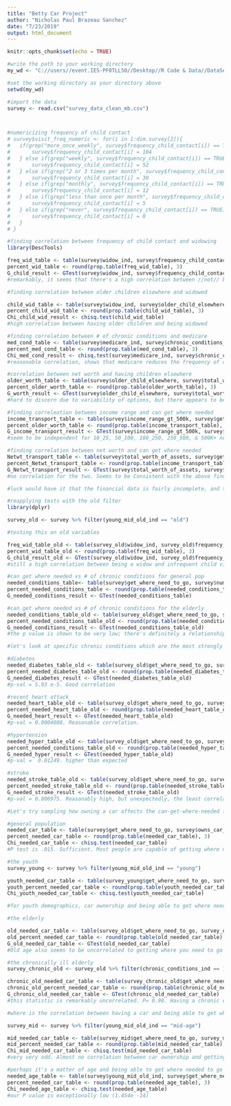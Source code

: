 ---
title: "Betty Car Project"
author: "Nicholas Paul Brazeau Sanchez"
date: "7/23/2019"
output: html_document
---

```{r setup, include=TRUE}
knitr::opts_chunk$set(echo = TRUE)

#write the path to your working directory
my_wd <- "C://users//event.IES-PF0TLL50//Desktop//R Code & Data//DataSets"

#set the working directory as your directory above
setwd(my_wd)

#import the data
survey <- read.csv("survey_data_clean_mb.csv")



#numericizing frequency of child contact
# survey$visit_freq_numeric <- for(i in 1:dim.survey[2]){
#   if(grep("more_once_weekly", survey$frequency_child_contact[i]) == TRUE){
#       survey$frequency_child_contact[i] = 104
#   } else if(grep("weekly", survey$frequency_child_contact[i]) == TRUE){
#       survey$frequency_child_contact[i] = 52
#   } else if(grep("2 or 3 times per month", survey$frequency_child_contact[i]) == TRUE){
#       survey$frequency_child_contact[i] = 30
#   } else if(grep("monthly", survey$frequency_child_contact[i]) == TRUE){
#       survey$frequency_child_contact[i] = 12
#   } else if(grep("less than once per month", survey$frequency_child_contact[i]) == TRUE){
#       survey$frequency_child_contact[i] = 5
#   } else if(grep("never", survey$frequency_child_contact[i]) == TRUE){
#       survey$frequency_child_contact[i] = 0
#   }
# }

#finding correlation between frequency of child contact and widowing
library(DescTools)

freq_wid_table <- table(survey$widow_ind, survey$frequency_child_contact)
percent_wid_table <- round(prop.table(freq_wid_table), 3)
G_child_result <- GTest(survey$widow_ind, survey$frequency_child_contact)
#remarkably, it seems that there's a high correlation between //not// being widowed and having many children!

#finding correlation between older children elsewhere and widowed

child_wid_table <- table(survey$widow_ind, survey$older_child_elsewhere)
percent_child_wid_table <- round(prop.table(child_wid_table), 3)
Chi_child_wid_result <- chisq.test(child_wid_table)
#high correlation between having older children and being widowed

#finding correlation between # of chronic conditions and medicare
med_cond_table <- table(survey$medicare_ind, survey$chronic_conditions_ind)
percent_med_cond_table <- round(prop.table(med_cond_table), 3)
Chi_med_cond_result <- chisq.test(survey$medicare_ind, survey$chronic_conditions_ind)
#reasonable correlation, shows that medicare reduces the frequency of chronic conditions. Further probing into specifically senior segments required

#correlation between net worth and having children elsewhere
older_worth_table <- table(survey$older_child_elsewhere, survey$total_worth_of_assets)
percent_older_worth_table <- round(prop.table(older_worth_table), 3)
G_worth_result <- GTest(survey$older_child_elsewhere, survey$total_worth_of_assets)
#hard to discern due to variability of options, but there appears to be a correlation

#finding correleation between income range and can get where needed
income_transport_table <- table(survey$income_range_gt_500k, survey$get_where_need_to_go)
percent_older_worth_table <- round(prop.table(income_transport_table), 3)
G_income_transport_result <- GTest(survey$income_range_gt_500k, survey$get_where_need_to_go)
#seem to be independent for 10_25, 50_100, 100_250, 250_500, & 500K+ not for 25_50. Overall independent.

#finding correlation between net worth and can get where needed
Netwt_transport_table <- table(survey$total_worth_of_assets, survey$get_where_need_to_go)
percent_Netwt_transport_table <- round(prop.table(income_transport_table), 3)
G_Netwt_transport_result <- GTest(survey$total_worth_of_assets, survey$get_where_need_to_go)
#no correlation for the two. Seems to be Consistent with the above finding that wealth has little bearing on where you need to go. 

#luck would have it that the financial data is fairly incomplete, and thus bad to use..

#reapplying tests with the old filter
library(dplyr)

survey_old <- survey %>% filter(young_mid_old_ind == "old")

#testing this on old variables

freq_wid_table_old <- table(survey_old$widow_ind, survey_old$frequency_child_contact)
percent_wid_table_old <- round(prop.table(freq_wid_table), 3)
G_child_result_old <- GTest(survey_old$widow_ind, survey_old$frequency_child_contact)
#still a high correlation between being a widow and infrequent child visits

#can get where needed vs # of chronic conditions for general pop
needed_conditions_table<- table(survey$get_where_need_to_go, survey$num_chronic_conditions)
percent_needed_conditions_table <- round(prop.table(needed_conditions_table), 3)
G_needed_conditions_result <- GTest(needed_conditions_table)

#can get where needed vs # of chronic conditions for the elderly
needed_conditions_table_old <- table(survey_old$get_where_need_to_go, survey_old$num_chronic_conditions)
percent_needed_conditions_table_old <- round(prop.table(needed_conditions_table_old), 3)
G_needed_conditions_result <- GTest(needed_conditions_table_old)
#the p value is shown to be very low; there's definitely a relationship. As chronic conditions increase, number of people who can travel rapidly decreases

#let's look at specific chronic conditions which are the most strongly correlated with being unable to get where needed

#diabetes
needed_diabetes_table_old <- table(survey_old$get_where_need_to_go, survey_old$diabetes_ind)
percent_needed_diabetes_table_old <- round(prop.table(needed_diabetes_table_old), 3)
G_needed_diabetes_result <- GTest(needed_diabetes_table_old)
#p-val = 5.93 e-5. Good correlation

#recent heart attack
needed_heart_table_old <- table(survey_old$get_where_need_to_go, survey_old$heart_attack_last_12_mos)
percent_needed_heart_table_old <- round(prop.table(needed_heart_table_old), 3)
G_needed_heart_result <- GTest(needed_heart_table_old)
#p-val = 0.0004608. Reasonable correlation.

#hypertension
needed_hyper_table_old <- table(survey_old$get_where_need_to_go, survey_old$hypertension_ind)
percent_needed_conditions_table_old <- round(prop.table(needed_hyper_table_old), 3)
G_needed_hyper_result <- GTest(needed_hyper_table_old)
#p-val =  0.01249. higher than expected

#stroke
needed_stroke_table_old <- table(survey_old$get_where_need_to_go, survey_old$stroke_last_12_mos)
percent_needed_stroke_table_old <- round(prop.table(needed_stroke_table_old), 3)
G_needed_stroke_result <- GTest(needed_stroke_table_old)
#p-val = 0.006975. Reasonably high, but unexpectedly, the least correlative. Lack of data? Sample size of people with recent strokes is 31.

#Let's try sampling how owning a car affects the can-get-where-needed factor of various subsegments of the population. 

#general population
needed_car_table <- table(survey$get_where_need_to_go, survey$owns_car_ind)
percent_needed_car_table <- round(prop.table(needed_car_table), 3)
Chi_needed_car_table <- chisq.test(needed_car_table)
#P test is .015. Sufficient. Most people are capable of getting where needed with a car. It seems that there's only a tiny minority of people who are incapable of getting where they need to go, and the majority of people, in fact, can do so without owning a car. Lease? Rideshare? Use of public transit?

#the youth
survey_young <- survey %>% filter(young_mid_old_ind == "young")

youth_needed_car_table <- table(survey_young$get_where_need_to_go, survey_young$owns_car_ind)
youth_percent_needed_car_table <- round(prop.table(youth_needed_car_table), 3)
Chi_youth_needed_car_table <- chisq.test(youth_needed_car_table)

#for youth demographics, car ownership and being able to get where needed seems ot be heavily uncorrelated.

#the elderly

old_needed_car_table <- table(survey_old$get_where_need_to_go, survey_old$owns_car_ind)
old_percent_needed_car_table <- round(prop.table(old_needed_car_table), 3)
G_old_needed_car_table <- GTest(old_needed_car_table)
#Old age also seems to be uncorrelated to getting where you need to go for car owners

#the chronically ill elderly
survey_chronic_old <- survey_old %>% filter(chronic_conditions_ind == 1)

chronic_old_needed_car_table <- table(survey_chronic_old$get_where_need_to_go, survey_chronic_old$owns_car_ind)
chronic_old_percent_needed_car_table <- round(prop.table(chronic_old_needed_car_table), 3)
G_chronic_old_needed_car_table <- GTest(chronic_old_needed_car_table)
#this statistic is remarkably uncorrelated. P= 0.98. Having a chronic condition. As the elderly increase in age, car ownership drastically decreases and becomes increasingly irrelevant to the ability to get where they need to go. Most of the elderly are chronically ill.

#where is the correlation between having a car and being able to get where they need to go, then? It may be located in the middle age. Let's test.

survey_mid <- survey %>% filter(young_mid_old_ind == "mid-age")

mid_needed_car_table <- table(survey_mid$get_where_need_to_go, survey_mid$owns_car_ind)
mid_percent_needed_car_table <- round(prop.table(mid_needed_car_table), 3)
Chi_mid_needed_car_table <- chisq.test(mid_needed_car_table)
#very very odd. Almost no correlation between car ownership and getting where need to go for this population segment.

#perhaps it's a matter of age and being able to get where needed to go
needed_age_table <- table(survey$young_mid_old_ind, survey$get_where_need_to_go)
percent_needed_car_table <- round(prop.table(needed_age_table), 3)
Chi_needed_age_table <- chisq.test(needed_age_table)
#our P value is exceptionally low (1.454e -14)
```
